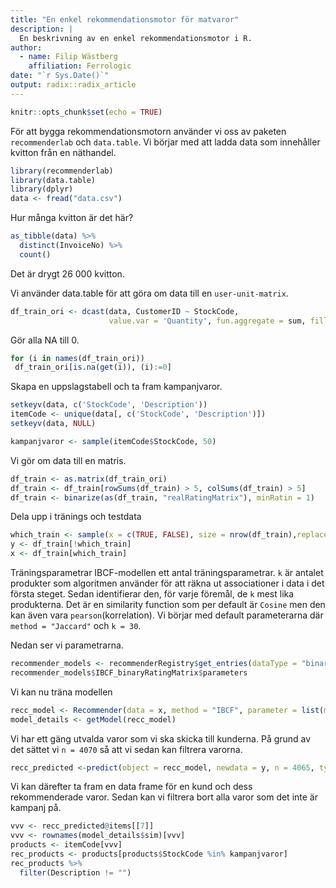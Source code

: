 ```yaml
---
title: "En enkel rekommendationsmotor för matvaror"
description: |
  En beskrivning av en enkel rekommendationsmotor i R.
author:
  - name: Filip Wästberg
    affiliation: Ferrologic
date: "`r Sys.Date()`"
output: radix::radix_article
---
```


```r
knitr::opts_chunk$set(echo = TRUE)
```

För att bygga rekommendationsmotorn använder vi oss av paketen `recommenderlab` och `data.table`. Vi börjar med att ladda data som innehåller kvitton från en näthandel.

```r
library(recommenderlab)
library(data.table)
library(dplyr)
data <- fread("data.csv")
```

Hur många kvitton är det här?

```r
as_tibble(data) %>%
  distinct(InvoiceNo) %>%
  count()
```

Det är drygt 26 000 kvitton. 

Vi använder data.table för att göra om data till en `user-unit-matrix`. 

```r
df_train_ori <- dcast(data, CustomerID ~ StockCode,
                      value.var = 'Quantity', fun.aggregate = sum, fill = 0)
```

Gör alla NA till 0.

```r
for (i in names(df_train_ori))
 df_train_ori[is.na(get(i)), (i):=0]
```

Skapa en uppslagstabell och ta fram kampanjvaror. 

```r
setkeyv(data, c('StockCode', 'Description'))
itemCode <- unique(data[, c('StockCode', 'Description')])
setkeyv(data, NULL)

kampanjvaror <- sample(itemCode$StockCode, 50)
```

Vi gör om data till en matris.

```r
df_train <- as.matrix(df_train_ori)
df_train <- df_train[rowSums(df_train) > 5, colSums(df_train) > 5] 
df_train <- binarize(as(df_train, "realRatingMatrix"), minRatin = 1)
```

Dela upp i tränings och testdata

```r
which_train <- sample(x = c(TRUE, FALSE), size = nrow(df_train),replace = TRUE, prob = c(0.8, 0.2))
y <- df_train[!which_train]
x <- df_train[which_train]
```

Träningsparametrar
IBCF-modellen ett antal träningsparametrar. `k` är antalet produkter som algoritmen använder för att räkna ut associationer i data i det första steget. Sedan identifierar den, för varje föremål, de `k` mest lika produkterna. Det är en similarity function som per default är `Cosine` men den kan även vara `pearson`(korrelation). Vi börjar med default parameterarna där `method = "Jaccard"` och `k = 30`.

Nedan ser vi parametrarna.

```r
recommender_models <- recommenderRegistry$get_entries(dataType = "binaryRatingMatrix")
recommender_models$IBCF_binaryRatingMatrix$parameters
```

Vi kan nu träna modellen

```r
recc_model <- Recommender(data = x, method = "IBCF", parameter = list(method = 'Jaccard'))
model_details <- getModel(recc_model)
```

Vi har ett gäng utvalda varor som vi ska skicka till kunderna. På grund av det sättet vi `n = 4070` så att vi sedan kan filtrera varorna. 

```r
recc_predicted <-predict(object = recc_model, newdata = y, n = 4065, type = "topNList")
```

Vi kan därefter ta fram en data frame för en kund och dess rekommenderade varor. Sedan kan vi filtrera bort alla varor som det inte är kampanj på.

```r
vvv <- recc_predicted@items[[7]]
vvv <- rownames(model_details$sim)[vvv]
products <- itemCode[vvv]
rec_products <- products[products$StockCode %in% kampanjvaror]
rec_products %>%
  filter(Description != "")
```



